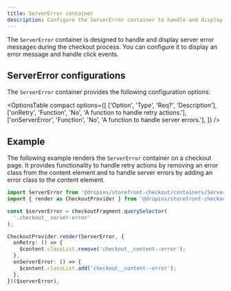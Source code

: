 ```yaml
---
title: ServerError container
description: Configure the ServerError container to handle and display server error messages during checkout.
---
```



The `ServerError` container is designed to handle and display server error messages during the checkout process. You can configure it to display an error message and handle click events.

## ServerError configurations

The `ServerError` container provides the following configuration options:

<OptionsTable
  compact
  options={[
    ['Option', 'Type', 'Req?', 'Description'],
    ['onRetry', 'Function', 'No', 'A function to handle retry actions.'],
    ['onServerError', 'Function', 'No', 'A function to handle server errors.'],
  ]}
/>

## Example

The following example renders the `ServerError` container on a checkout page. It provides functionality to handle retry actions by removing an error class from the content element and to handle server errors by adding an error class to the content element.

```ts
import ServerError from '@dropins/storefront-checkout/containers/ServerError.js';
import { render as CheckoutProvider } from '@dropins/storefront-checkout/render.js';

const $serverError = checkoutFragment.querySelector(
  '.checkout__server-error'
);

CheckoutProvider.render(ServerError, {
  onRetry: () => {
    $content.classList.remove('checkout__content--error');
  },
  onServerError: () => {
    $content.classList.add('checkout__content--error');
  },
})($serverError),
```